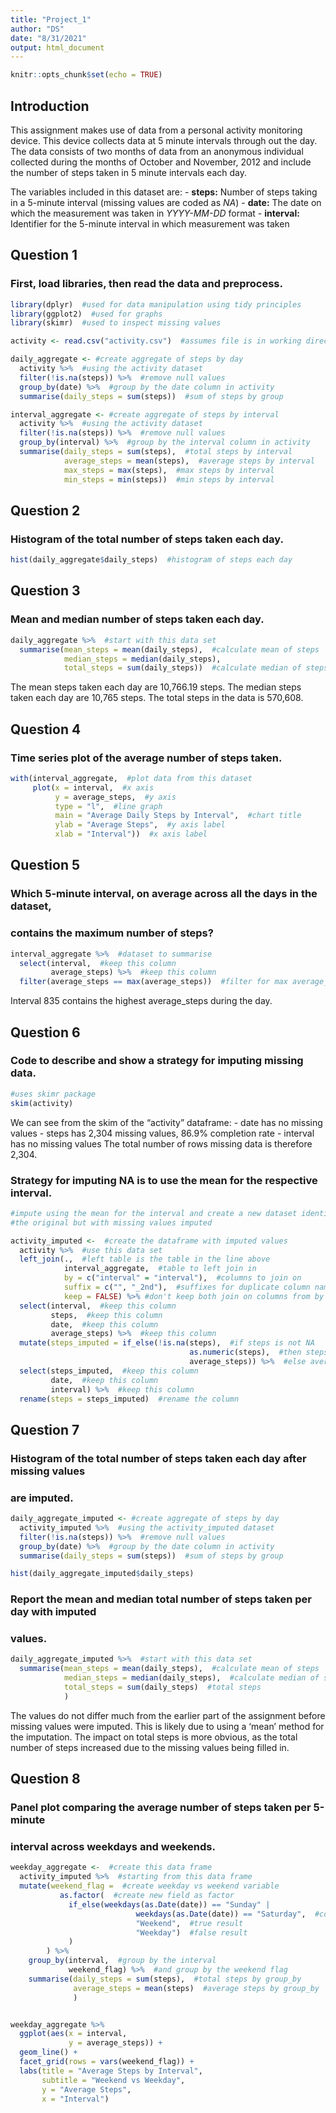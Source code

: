 ```yaml
---
title: "Project_1"
author: "DS"
date: "8/31/2021"
output: html_document
---
```


```r
knitr::opts_chunk$set(echo = TRUE)
```

## Introduction
This assignment makes use of data from a personal activity monitoring device. This device collects data at 5 minute intervals through out the day. The data consists of two months of data from an anonymous individual collected during the months of October and November, 2012 and include the number of steps taken in 5 minute intervals each day.

The variables included in this dataset are:
- **steps:** Number of steps taking in a 5-minute interval (missing values are coded as *NA*)
- **date:** The date on which the measurement was taken in *YYYY-MM-DD* format
- **interval:** Identifier for the 5-minute interval in which measurement was taken

## Question 1
### First, load libraries, then read the data and preprocess.

```r
library(dplyr)  #used for data manipulation using tidy principles
library(ggplot2)  #used for graphs
library(skimr)  #used to inspect missing values
```

```r
activity <- read.csv("activity.csv")  #assumes file is in working directory

daily_aggregate <- #create aggregate of steps by day
  activity %>%  #using the activity dataset
  filter(!is.na(steps)) %>%  #remove null values
  group_by(date) %>%  #group by the date column in activity
  summarise(daily_steps = sum(steps))  #sum of steps by group

interval_aggregate <- #create aggregate of steps by interval
  activity %>%  #using the activity dataset
  filter(!is.na(steps)) %>%  #remove null values
  group_by(interval) %>%  #group by the interval column in activity
  summarise(daily_steps = sum(steps),  #total steps by interval
            average_steps = mean(steps),  #average steps by interval
            max_steps = max(steps),  #max steps by interval
            min_steps = min(steps))  #min steps by interval
```


## Question 2
### Histogram of the total number of steps taken each day.

```r
hist(daily_aggregate$daily_steps)  #histogram of steps each day
```

## Question 3
### Mean and median number of steps taken each day.

```r
daily_aggregate %>%  #start with this data set
  summarise(mean_steps = mean(daily_steps),  #calculate mean of steps
            median_steps = median(daily_steps),
            total_steps = sum(daily_steps))  #calculate median of steps
```

The mean steps taken each day are 10,766.19 steps.
The median steps taken each day are 10,765 steps.
The total steps in the data is 570,608.

## Question 4
### Time series plot of the average number of steps taken.

```r
with(interval_aggregate,  #plot data from this dataset
     plot(x = interval,  #x axis
          y = average_steps,  #y axis
          type = "l",  #line graph
          main = "Average Daily Steps by Interval",  #chart title
          ylab = "Average Steps",  #y axis label
          xlab = "Interval"))  #x axis label
```



## Question 5
### Which 5-minute interval, on average across all the days in the dataset, 
### contains the maximum number of steps?

```r
interval_aggregate %>%  #dataset to summarise
  select(interval,  #keep this column
         average_steps) %>%  #keep this column
  filter(average_steps == max(average_steps))  #filter for max average_steps
```

Interval 835 contains the highest average_steps during the day.

## Question 6
### Code to describe and show a strategy for imputing missing data.

```r
#uses skimr package
skim(activity)
```

We can see from the skim of the "activity" dataframe:
- date has no missing values
- steps has 2,304 missing values, 86.9% completion rate
- interval has no missing values
The total number of rows missing data is therefore 2,304.

### Strategy for imputing NA is to use the mean for the respective interval.
```r
#impute using the mean for the interval and create a new dataset identical to 
#the original but with missing values imputed

activity_imputed <-  #create the dataframe with imputed values
  activity %>%  #use this data set
  left_join(.,  #left table is the table in the line above
            interval_aggregate,  #table to left join in
            by = c("interval" = "interval"),  #columns to join on
            suffix = c("", "_2nd"),  #suffixes for duplicate column names
            keep = FALSE) %>% #don't keep both join on columns from by statement
  select(interval,  #keep this column
         steps,  #keep this column
         date,  #keep this column
         average_steps) %>%  #keep this column
  mutate(steps_imputed = if_else(!is.na(steps),  #if steps is not NA
                                        as.numeric(steps),  #then steps
                                        average_steps)) %>%  #else average_steps
  select(steps_imputed,  #keep this column
         date,  #keep this column
         interval) %>%  #keep this column
  rename(steps = steps_imputed)  #rename the column
```

## Question 7
### Histogram of the total number of steps taken each day after missing values 
### are imputed.

```r
daily_aggregate_imputed <- #create aggregate of steps by day
  activity_imputed %>%  #using the activity_imputed dataset
  filter(!is.na(steps)) %>%  #remove null values
  group_by(date) %>%  #group by the date column in activity
  summarise(daily_steps = sum(steps))  #sum of steps by group

hist(daily_aggregate_imputed$daily_steps)
```

### Report the mean and median total number of steps taken per day with imputed
### values.

```r
daily_aggregate_imputed %>%  #start with this data set
  summarise(mean_steps = mean(daily_steps),  #calculate mean of steps
            median_steps = median(daily_steps),  #calculate median of steps
            total_steps = sum(daily_steps)  #total steps
            )  
```

The values do not differ much from the earlier part of the assignment before
missing values were imputed.  This is likely due to using a 'mean' method for
the imputation.  The impact on total steps is more obvious, as the total number 
of steps increased due to the missing values being filled in.

## Question 8
### Panel plot comparing the average number of steps taken per 5-minute 
### interval across weekdays and weekends.

```r
weekday_aggregate <-  #create this data frame
  activity_imputed %>%  #starting from this data frame
  mutate(weekend_flag =  #create weekday vs weekend variable
           as.factor(  #create new field as factor
             if_else(weekdays(as.Date(date)) == "Sunday" |
                            weekdays(as.Date(date)) == "Saturday",  #condition
                            "Weekend",  #true result
                            "Weekday")  #false result
             )
        ) %>%
    group_by(interval,  #group by the interval
             weekend_flag) %>%  #and group by the weekend flag
    summarise(daily_steps = sum(steps),  #total steps by group_by
              average_steps = mean(steps)  #average steps by group_by
              )


weekday_aggregate %>%
  ggplot(aes(x = interval,
             y = average_steps)) +
  geom_line() +
  facet_grid(rows = vars(weekend_flag)) +
  labs(title = "Average Steps by Interval",
       subtitle = "Weekend vs Weekday",
       y = "Average Steps",
       x = "Interval")
```
